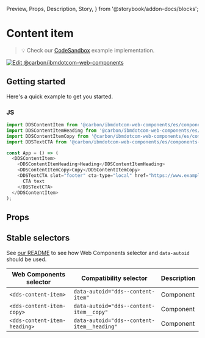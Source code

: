   Preview,
  Props,
  Description,
  Story,
} from '@storybook/addon-docs/blocks';

# Content item

> 💡 Check our
> [CodeSandbox](https://githubbox.com/carbon-design-system/carbon-for-ibm-dotcom/tree/main/packages/web-components/examples/codesandbox/components-react/content-item)
> example implementation.

[![Edit @carbon/ibmdotcom-web-components](https://codesandbox.io/static/img/play-codesandbox.svg)](https://githubbox.com/carbon-design-system/carbon-for-ibm-dotcom/tree/main/packages/web-components/examples/codesandbox/components-react/content-item)

## Getting started

Here's a quick example to get you started.

### JS

```javascript
import DDSContentItem from '@carbon/ibmdotcom-web-components/es/components-react/content-item/content-item';
import DDSContentItemHeading from '@carbon/ibmdotcom-web-components/es/components-react/content-item/content-item-heading';
import DDSContentItemCopy from '@carbon/ibmdotcom-web-components/es/components-react/content-item/content-item-copy';
import DDSTextCTA from '@carbon/ibmdotcom-web-components/es/components-react/cta/text-cta';

const App = () => (
  <DDSContentItem>
    <DDSContentItemHeading>Heading</DDSContentItemHeading>
    <DDSContentItemCopy>Copy</DDSContentItemCopy>
    <DDSTextCTA slot="footer" cta-type="local" href="https://www.example.com">
      CTA text
    </DDSTextCTA>
  </DDSContentItem>
);
```

## Props

<Props of="dds-content-item" />
<Description markdown={markdownContents} />

## Stable selectors

See
[our README](https://github.com/carbon-design-system/carbon-for-ibm-dotcom/tree/main/packages/web-components#stable-selectors-for-analytics-and-integratione2e-testing-in-web-components)
to see how Web Components selector and `data-autoid` should be used.

| Web Components selector      | Compatibility selector                     | Description |
| ---------------------------- | ------------------------------------------ | ----------- |
| `<dds-content-item>`         | `data-autoid="dds--content-item"`          | Component   |
| `<dds-content-item-copy>`    | `data-autoid="dds--content-item__copy"`    | Component   |
| `<dds-content-item-heading>` | `data-autoid="dds--content-item__heading"` | Component   |

<Description markdown={contributing} />
